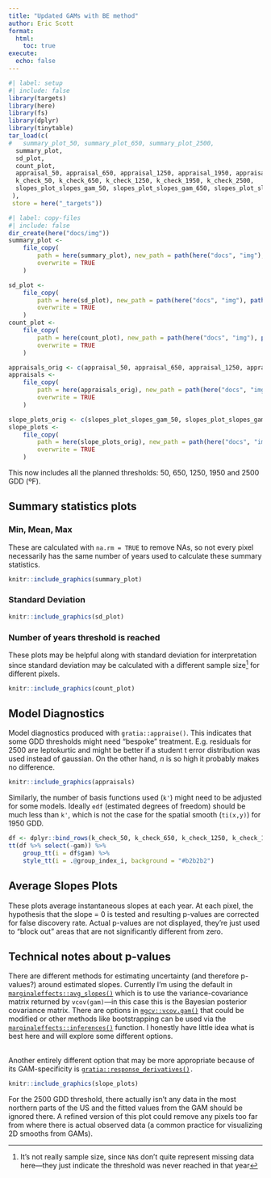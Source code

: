 ```yaml
---
title: "Updated GAMs with BE method"
author: Eric Scott
format: 
  html:
    toc: true
execute: 
  echo: false
---
```


```r
#| label: setup
#| include: false
library(targets)
library(here)
library(fs)
library(dplyr)
library(tinytable)
tar_load(c(
#   summary_plot_50, summary_plot_650, summary_plot_2500,
  summary_plot,
  sd_plot,
  count_plot,
  appraisal_50, appraisal_650, appraisal_1250, appraisal_1950, appraisal_2500,
  k_check_50, k_check_650, k_check_1250, k_check_1950, k_check_2500,
  slopes_plot_slopes_gam_50, slopes_plot_slopes_gam_650, slopes_plot_slopes_gam_1250, slopes_plot_slopes_gam_1950, slopes_plot_slopes_gam_2500
 ),
 store = here("_targets"))
```

```r
#| label: copy-files
#| include: false
dir_create(here("docs/img"))
summary_plot <- 
    file_copy(
        path = here(summary_plot), new_path = path(here("docs", "img"), path_file(summary_plot)),
        overwrite = TRUE
    )

sd_plot <- 
    file_copy(
        path = here(sd_plot), new_path = path(here("docs", "img"), path_file(sd_plot)),
        overwrite = TRUE
    )
count_plot <- 
    file_copy(
        path = here(count_plot), new_path = path(here("docs", "img"), path_file(count_plot)),
        overwrite = TRUE
    )

appraisals_orig <- c(appraisal_50, appraisal_650, appraisal_1250, appraisal_1950, appraisal_2500)
appraisals <- 
    file_copy(
        path = here(appraisals_orig), new_path = path(here("docs", "img"), path_file(appraisals_orig)),
        overwrite = TRUE
    )

slope_plots_orig <- c(slopes_plot_slopes_gam_50, slopes_plot_slopes_gam_650, slopes_plot_slopes_gam_1250, slopes_plot_slopes_gam_1950, slopes_plot_slopes_gam_2500)
slope_plots <- 
    file_copy(
        path = here(slope_plots_orig), new_path = path(here("docs", "img"), path_file(slope_plots_orig)),
        overwrite = TRUE
    )
```

This now includes all the planned thresholds: 50, 650, 1250, 1950 and 2500 GDD (ºF).

## Summary statistics plots

### Min, Mean, Max

::: callout-note
These are calculated with `na.rm = TRUE` to remove NAs, so not every pixel necessarily has the same number of years used to calculate these summary statistics.
:::

```r
knitr::include_graphics(summary_plot)
```

### Standard Deviation

```r
knitr::include_graphics(sd_plot)
```

### Number of years threshold is reached

These plots may be helpful along with standard deviation for interpretation since standard deviation may be calculated with a different sample size[^1] for different pixels.

[^1]: It's not really sample size, since `NA`s don't quite represent missing data here—they just indicate the threshold was never reached in that year

```r
knitr::include_graphics(count_plot)
```

## Model Diagnostics

Model diagnostics produced with `gratia::appraise()`.
This indicates that some GDD thresholds might need "bespoke" treatment.
E.g. residuals for 2500 are leptokurtic and might be better if a student t error distribution was used instead of gaussian.
On the other hand, $n$ is so high it probably makes no difference.

```r
knitr::include_graphics(appraisals)
```

Similarly, the number of basis functions used (`k'`) might need to be adjusted for some models.
Ideally `edf` (estimated degrees of freedom) should be much less than `k'`, which is not the case for the spatial smooth (`ti(x,y)`) for 1950 GDD.

```r
df <- dplyr::bind_rows(k_check_50, k_check_650, k_check_1250, k_check_1950, k_check_2500)
tt(df %>% select(-gam)) %>% 
    group_tt(i = df$gam) %>%
    style_tt(i = .@group_index_i, background = "#b2b2b2")
```

## Average Slopes Plots

These plots average instantaneous slopes at each year.
At each pixel, the hypothesis that the slope = 0 is tested and resulting p-values are corrected for false discovery rate.
Actual p-values are not displayed, they're just used to "block out" areas that are not significantly different from zero.\

::: {.callout-note collapse="true"}
## Technical notes about p-values

There are different methods for estimating uncertainty (and therefore p-values?) around estimated slopes.
Currently I'm using the default in [`marginaleffects::avg_slopes()`](https://marginaleffects.com/chapters/slopes.html#aggregation) which is to use the variance-covariance matrix returned by `vcov(gam)`—in this case this is the Bayesian posterior covariance matrix.
There are options in [`mgcv::vcov.gam()`](https://www.rdocumentation.org/packages/mgcv/versions/1.9-1/topics/vcov.gam) that could be modified or other methods like bootstrapping can be used via the [`marginaleffects::inferences()`](https://marginaleffects.com/man/r/inferences.html) function.
I honestly have little idea what is best here and will explore some different options.\

\
Another entirely different option that may be more appropriate because of its GAM-specificity is [`gratia::response_derivatives()`](https://gavinsimpson.github.io/gratia/reference/response_derivatives.html)`.`
:::

```r
knitr::include_graphics(slope_plots)
```

::: callout-warning
For the 2500 GDD threshold, there actually isn't any data in the most northern parts of the US and the fitted values from the GAM should be ignored there.
A refined version of this plot could remove any pixels too far from where there is actual observed data (a common practice for visualizing 2D smooths from GAMs).
:::